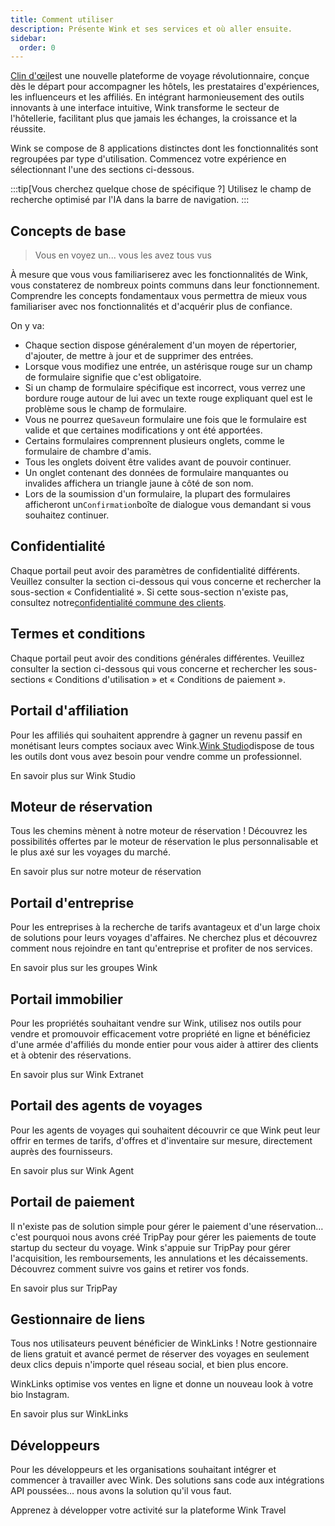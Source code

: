 ```yaml
---
title: Comment utiliser
description: Présente Wink et ses services et où aller ensuite.
sidebar:
  order: 0
---
```


[Clin d'œil](https://wink.travel)est une nouvelle plateforme de voyage révolutionnaire, conçue dès le départ pour accompagner les hôtels, les prestataires d'expériences, les influenceurs et les affiliés. En intégrant harmonieusement des outils innovants à une interface intuitive, Wink transforme le secteur de l'hôtellerie, facilitant plus que jamais les échanges, la croissance et la réussite.

Wink se compose de 8 applications distinctes dont les fonctionnalités sont regroupées par type d'utilisation.
Commencez votre expérience en sélectionnant l'une des sections ci-dessous.

:::tip\[Vous cherchez quelque chose de spécifique ?]
Utilisez le champ de recherche optimisé par l'IA dans la barre de navigation.
:::

## Concepts de base

> Vous en voyez un... vous les avez tous vus

À mesure que vous vous familiariserez avec les fonctionnalités de Wink, vous constaterez de nombreux points communs dans leur fonctionnement.
Comprendre les concepts fondamentaux vous permettra de mieux vous familiariser avec nos fonctionnalités et d'acquérir plus de confiance.

On y va:

* Chaque section dispose généralement d'un moyen de répertorier, d'ajouter, de mettre à jour et de supprimer des entrées.
* Lorsque vous modifiez une entrée, un astérisque rouge<Badge text="*" variant="danger" size="large" />
  sur un champ de formulaire signifie que c'est obligatoire.
* Si un champ de formulaire spécifique est incorrect, vous verrez une bordure rouge autour de lui avec un texte rouge expliquant quel est le problème sous le champ de formulaire.
* Vous ne pourrez que`Save`un formulaire une fois que le formulaire est valide et que certaines modifications y ont été apportées.
* Certains formulaires comprennent plusieurs onglets, comme le formulaire de chambre d'amis.
* Tous les onglets doivent être valides avant de pouvoir continuer.
* Un onglet contenant des données de formulaire manquantes ou invalides affichera un triangle jaune<Badge text="⚠️" variant="caution" size="large" />
  à côté de son nom.
* Lors de la soumission d'un formulaire, la plupart des formulaires afficheront un`Confirmation`boîte de dialogue vous demandant si vous souhaitez continuer.

## Confidentialité

Chaque portail peut avoir des paramètres de confidentialité différents. Veuillez consulter la section ci-dessous qui vous concerne et rechercher la sous-section « Confidentialité ». Si cette sous-section n'existe pas, consultez notre[confidentialité commune des clients](/booking-engine/privacy).

## Termes et conditions

Chaque portail peut avoir des conditions générales différentes. Veuillez consulter la section ci-dessous qui vous concerne et rechercher les sous-sections « Conditions d'utilisation » et « Conditions de paiement ».

## Portail d'affiliation

Pour les affiliés qui souhaitent apprendre à gagner un revenu passif en monétisant leurs comptes sociaux avec Wink.[Wink Studio](https://studio.wink.travel)dispose de tous les outils dont vous avez besoin pour vendre comme un professionnel.

<LinkButton href="/studio/what-is-studio">
  En savoir plus sur Wink Studio
</LinkButton>


## Moteur de réservation

Tous les chemins mènent à notre moteur de réservation ! Découvrez les possibilités offertes par le moteur de réservation le plus personnalisable et le plus axé sur les voyages du marché.

<LinkButton href="/booking-engine/in-a-nutshell">
  En savoir plus sur notre moteur de réservation
</LinkButton>


## Portail d'entreprise

Pour les entreprises à la recherche de tarifs avantageux et d'un large choix de solutions pour leurs voyages d'affaires. Ne cherchez plus et découvrez comment nous rejoindre en tant qu'entreprise et profiter de nos services.

<LinkButton href="/corporate/what-is-group">
  En savoir plus sur les groupes Wink
</LinkButton>


## Portail immobilier

Pour les propriétés souhaitant vendre sur Wink, utilisez nos outils pour vendre et promouvoir efficacement votre propriété en ligne et bénéficiez d'une armée d'affiliés du monde entier pour vous aider à attirer des clients et à obtenir des réservations.

<LinkButton href="/extranet/what-is-extranet">
  En savoir plus sur Wink Extranet
</LinkButton>


## Portail des agents de voyages

Pour les agents de voyages qui souhaitent découvrir ce que Wink peut leur offrir en termes de tarifs, d'offres et d'inventaire sur mesure, directement auprès des fournisseurs.

<LinkButton href="/travel-agent/what-is-agent">
  En savoir plus sur Wink Agent
</LinkButton>


## Portail de paiement

Il n'existe pas de solution simple pour gérer le paiement d'une réservation… c'est pourquoi nous avons créé TripPay pour gérer les paiements de toute startup du secteur du voyage. Wink s'appuie sur TripPay pour gérer l'acquisition, les remboursements, les annulations et les décaissements.
Découvrez comment suivre vos gains et retirer vos fonds.

<LinkButton href="/payment/what-is-trip-pay">
  En savoir plus sur TripPay
</LinkButton>


## Gestionnaire de liens

Tous nos utilisateurs peuvent bénéficier de WinkLinks ! Notre gestionnaire de liens gratuit et avancé permet de réserver des voyages en seulement deux clics depuis n'importe quel réseau social, et bien plus encore.

WinkLinks optimise vos ventes en ligne et donne un nouveau look à votre bio Instagram.

<LinkButton href="/link-manager/wink-links">
  En savoir plus sur WinkLinks
</LinkButton>


## Développeurs

Pour les développeurs et les organisations souhaitant intégrer et commencer à travailler avec Wink. Des solutions sans code aux intégrations API poussées… nous avons la solution qu'il vous faut.

<LinkButton href="/developers/build-on-wink">
  Apprenez à développer votre activité sur la plateforme Wink Travel
</LinkButton>

